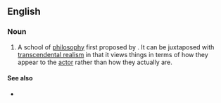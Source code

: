 ==English==
{{wikipedia}}

===Noun===
{{en-noun|~}}

# {{lb|en|philosophy}} A school of [[philosophy]] first proposed by {{w|Immanuel Kant}}. It can be juxtaposed with [[transcendental realism]] in that it views things in terms of how they appear to the [[actor]] rather than how they actually are.

====See also====
* {{l|en|Kantianism}}